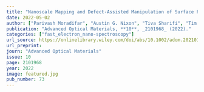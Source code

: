 ```yaml
---
title: "Nanoscale Mapping and Defect-Assisted Manipulation of Surface Plasmon Resonances in 2D Bi2Te3/Sb2Te3 In-Plane Heterostructures"
date: 2022-05-02
author: ["Parivash Moradifar", "Austin G. Nixon", "Tiva Sharifi", "Tim Brandt van Driel", "Pulickel Ajayan", "David J. Masiello", "Nasim Alem"]
publication: "Advanced Optical Materials, **10**, _2101968_ (2022)."
categories: ["fast_electron_nano-spectroscopy"]
url_source: https://onlinelibrary.wiley.com/doi/abs/10.1002/adom.202101968
url_preprint: 
journ: "Advanced Optical Materials"
issue: 10
page: 2101968
year: 2022
image: featured.jpg
pub_number: 73
---
```

